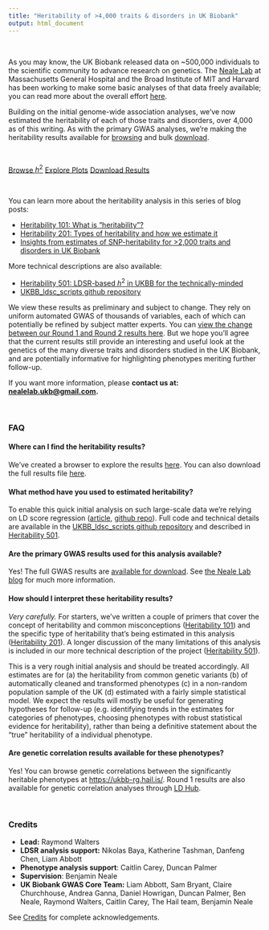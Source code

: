 ```yaml
---
title: "Heritability of >4,000 traits & disorders in UK Biobank"
output: html_document
---
```


<br>

<div class="well">

As you may know, the UK Biobank released data on ~500,000 individuals to the scientific community to advance research on genetics. The [Neale Lab](http://nealelab.is) at Massachusetts General Hospital and the Broad Institute of MIT and Harvard has been working to make some basic analyses of that data freely available; you can read more about the overall effort [here](http://www.nealelab.is/uk-biobank).

<p></p>

Building on the initial genome-wide association analyses, we’ve now estimated the heritability of each of those traits and disorders, over 4,000 as of this writing. As with the primary GWAS analyses, we’re making the heritability results available for [browsing](h2_browser.html) and bulk [download](downloads.html). 

<br>

<a href="h2_browser.html" class="btn btn-primary btn-lg">Browse $h^2$</a>
<a href="viz_h2.html" class="btn btn-primary btn-lg">Explore Plots</a>
<a href="downloads.html"  class="btn btn-primary btn-lg">Download Results</a>

<br>

You can learn more about the heritability analysis in this series of blog posts:

* [Heritability 101: What is “heritability”?](http://www.nealelab.is/blog/2017/9/13/heritability-101-what-is-heritability)
* [Heritability 201: Types of heritability and how we estimate it](http://www.nealelab.is/blog/2017/9/13/heritability-201-types-of-heritability-and-how-we-estimate-it)
* [Insights from estimates of SNP-heritability for >2,000 traits and disorders in UK Biobank](http://www.nealelab.is/blog/2017/9/20/insights-from-estimates-of-snp-heritability-for-2000-traits-and-disorders-in-uk-biobank)

<p></p>

More technical descriptions are also available:

* [Heritability 501: LDSR-based $h^2$ in UKBB for the technically-minded](http://www.nealelab.is/blog/2017/9/14/heritability-501-ldsr-based-h2-in-ukbb-for-the-technically-minded)
* [UKBB_ldsc_scripts github repository](https://github.com/Nealelab/UKBB_ldsc_scripts)

<p></p>

We view these results as preliminary and subject to change. They rely on uniform automated GWAS of thousands of variables, each of which can potentially be refined by subject matter experts. You can [view the change between our Round 1 and Round 2 results here](viz_R1vR2.html). But we hope you’ll agree that the current results still provide an interesting and useful look at the genetics of the many diverse traits and disorders studied in the UK Biobank, and are potentially informative for highlighting phenotypes meriting further follow-up.

<p></p>

If you want more information, please **contact us at: <nealelab.ukb@gmail.com>.**

</div>

<br>

<div class="well">

### FAQ

#### **Where can I find the heritability results?**

We’ve created a browser to explore the results [here](h2_browser.html). You can also download the full results file <a href="https://www.dropbox.com/sh/g28ee03vy4hvqw5/AADAkDbSFHsYE8bme1Jjeekca/ldsc_results?dl=0" onclick="trackOutboundLink('https://www.dropbox.com/sh/g28ee03vy4hvqw5/AADAkDbSFHsYE8bme1Jjeekca/ldsc_results?dl=0'); return false;">here</a>.

<p></p>

#### **What method have you used to estimated heritability?**

To enable this quick initial analysis on such large-scale data we’re relying on LD score regression ([article](https://www.ncbi.nlm.nih.gov/pmc/articles/PMC4495769/), [github repo](https://github.com/bulik/ldsc)). Full code and technical details are available in the [UKBB_ldsc_scripts github repository](https://github.com/Nealelab/UKBB_ldsc_scripts) and described in [Heritability 501](http://www.nealelab.is/blog/2017/9/14/heritability-501-ldsr-based-h2-in-ukbb-for-the-technically-minded).

<p></p>

#### **Are the primary GWAS results used for this analysis available? **

Yes! The full GWAS results are [available for download](https://docs.google.com/spreadsheets/d/1kvPoupSzsSFBNSztMzl04xMoSC3Kcx3CrjVf4yBmESU/edit#gid=227859291). See [the Neale Lab blog](http://www.nealelab.is/uk-biobank) for much more information. 

<p></p>

#### **How should I interpret these heritability results?**

*Very carefully.* For starters, we’ve written a couple of primers that cover the concept of heritability and common misconceptions ([Heritability 101](http://www.nealelab.is/blog/2017/9/13/heritability-101-what-is-heritability)) and the specific type of heritability that’s being estimated in this analysis ([Heritability 201](http://www.nealelab.is/blog/2017/9/13/heritability-201-types-of-heritability-and-how-we-estimate-it)). A longer discussion of the many limitations of this analysis is included in our more technical description of the project ([Heritability 501](http://www.nealelab.is/blog/2017/9/14/heritability-501-ldsr-based-h2-in-ukbb-for-the-technically-minded)).

This is a very rough initial analysis and should be treated accordingly. All estimates are for (a) the heritability from common genetic variants (b) of automatically cleaned and transformed phenotypes (c) in a non-random population sample of the UK (d) estimated with a fairly simple statistical model. We expect the results will mostly be useful for generating hypotheses for follow-up (e.g. identifying trends in the estimates for categories of phenotypes, choosing phenotypes with robust statistical evidence for heritability), rather than being a definitive statement about the “true” heritability of a individual phenotype. 

<p></p>

#### **Are genetic correlation results available for these phenotypes?**

Yes! You can browse genetic correlations between the significantly heritable phenotypes at [https://ukbb-rg.hail.is/](https://ukbb-rg.hail.is/). Round 1 results are also available for genetic correlation analyses through [LD Hub](http://ldsc.broadinstitute.org/).

</div>

<br>

<div class="well">

### Credits

* **Lead:** Raymond Walters
* **LDSR analysis support:** Nikolas Baya, Katherine Tashman, Danfeng Chen, Liam Abbott
* **Phenotype analysis support**: Caitlin Carey, Duncan Palmer
* **Supervision**: Benjamin Neale
* **UK Biobank GWAS Core Team:** Liam Abbott, Sam Bryant, Claire Churchhouse, Andrea Ganna, Daniel Howrigan, Duncan Palmer, Ben Neale, Raymond Walters, Caitlin Carey, The Hail team, Benjamin Neale

See [Credits](credits.html) for complete acknowledgements.

</div>
